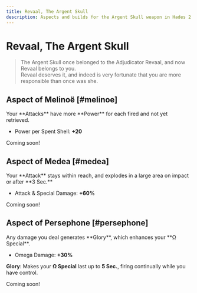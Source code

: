 ```yaml
---
title: Revaal, The Argent Skull
description: Aspects and builds for the Argent Skull weapon in Hades 2.
---
```



# Revaal, The Argent Skull

> The Argent Skull once belonged to the Adjudicator Revaal, and now Revaal belongs to you.\
> Revaal deserves it, and indeed is very fortunate that you are more responsible than once was she.

## Aspect of Melinoë [#melinoe]

<CodexEntry data={DbAspects.Skull.melinoe}>
Your **Attacks** have more **Power** for each <IconShell /> fired and not yet retrieved.

- Power per Spent Shell: **+20**

</CodexEntry>

Coming soon!

## Aspect of Medea [#medea]

<CodexEntry data={DbAspects.Skull.medea}>
Your **Attack** stays within reach, and explodes in a large area on impact or after **3 Sec.**

- Attack & Special Damage: **+60%**

</CodexEntry>

Coming soon!

## Aspect of Persephone [#persephone]

<CodexEntry data={DbAspects.Skull.persephone}>
Any damage you deal generates **Glory**, which enhances your **Ω Special**.

- Omega Damage: **+30%**

**Glory**: Makes your **Ω Special** last up to **5 Sec.**, firing continually while you have control.

</CodexEntry>

Coming soon!
